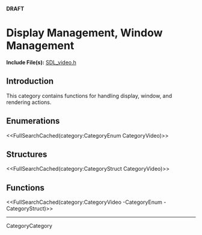 <!-- #master-page:CategoryTemplate -->
<!-- #master-date:Unknown-Date -->
<!-- format wiki -->
<!-- language en -->
'''DRAFT'''

= Display Management, Window Management =

'''Include File(s):''' [http://hg.libsdl.org/SDL/file/default/include/SDL_video.h SDL_video.h]


== Introduction ==

This category contains functions for handling display, window, and rendering actions.

== Enumerations ==
<<FullSearchCached(category:CategoryEnum CategoryVideo)>>

== Structures ==
<<FullSearchCached(category:CategoryStruct CategoryVideo)>>

== Functions ==

<<FullSearchCached(category:CategoryVideo -CategoryEnum -CategoryStruct)>>

----
CategoryCategory

